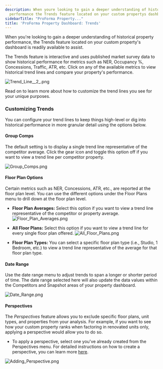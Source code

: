 ```yaml
---
description: When youre looking to gain a deeper understanding of historical property
  performance the Trends feature located on your custom propertys dashboard is readily...
sidebarTitle: "ProForma Property..."
title: 'ProForma Property Dashboard: Trends'
---
```


When you're looking to gain a deeper understanding of historical property performance, the Trends feature located on your custom property's dashboard is readily available to assist. 


The Trends feature is interactive and uses published market survey data to show historical performance for metrics such as NER, Occupancy %, Concessions, Traffic, ATR, etc. Click on any of the available metrics to view historical trend lines and compare your property's performance. 


<Frame caption="Line graph showing weekly traffic trends for Radix New Development versus Comp Average.">
  <img src="/images/radix/6389b08ec8cad62cc4bd409d2ac803c8409432c2.png" alt="Trend_Line__2_.png" />
</Frame>


Read on to learn more about how to customize the trend lines you see for your unique purposes. 


### Customizing Trends


You can configure your trend lines to keep things high-level or dig into historical performance in more granular detail using the options below. 


#### **Group Comps**


The default setting is to display a single trend line representative of the competitor average. Click the gear icon and toggle this option off if you want to view a trend line per competitor property. 


<Frame caption="Trends dashboard displaying leasing metrics with options to group comparisons and compare metrics.">
  <img src="/images/radix/48322fd6a50fd21e6c4125cda490b4cd5423f83c.png" alt="Group_Comps.png" />
</Frame>


#### **Floor Plan Options**


Certain metrics such as NER, Concessions, ATR, etc., are reported at the floor plan level. You can use the different options under the Floor Plans menu to drill down at the floor plan level. 


* **Floor Plan Averages:** Select this option if you want to view a trend line representative of the competitor or property average. ![Floor_Plan_Averages.png](/images/radix/b70d9c557e3c0d7369b6fe8a92b4f41d3a966286.png)
* **All Floor Plans:** Select this option if you want to view a trend line for every single floor plan offered. ![All_Floor_Plans.png](/images/radix/b5586dd67cf5e6bf60a2469d8edc6479579398cb.png)


* **Floor Plan Types:** You can select a specific floor plan type (i.e., Studio, 1 Bedroom, etc.) to view a trend line representative of the average for that floor plan type.


#### **Date Range**


Use the date range menu to adjust trends to span a longer or shorter period of time. The date range selected here will also update the data values within the Competitors and Snapshot areas of your property dashboard. 


<Frame caption="Property details dashboard displaying Radix New Development with data range options.">
  <img src="/images/radix/18ca1b5cc323513728e6ed357ce8cb7797e0be59.png" alt="Date_Range.png" />
</Frame>


#### **Perspectives**


The *Perspectives* feature allows you to exclude specific floor plans, unit types, and properties from your analysis. For example, if you want to see how your custom property ranks when factoring in renovated units only, applying a perspective would allow you to do so.


* To apply a perspective, select one you've already created from the Perspectives menu. For detailed instructions on how to create a perspective, you can learn more [here](../Benchmark/evaluating-your-portfolio-s-performance/how-to-use-perspectives.mdx).


<Frame>
  <img src="https://help.radix.com/hc/article_attachments/16435141666701" alt="Adding_Perspective.png" />
</Frame>